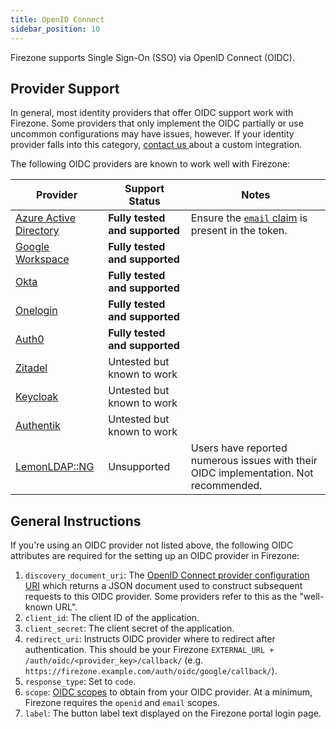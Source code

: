 ```yaml
---
title: OpenID Connect
sidebar_position: 10
---
```


Firezone supports Single Sign-On (SSO) via OpenID Connect (OIDC).

## Provider Support

In general, most identity providers that offer OIDC support work with Firezone. Some providers
that only implement the OIDC partially or use uncommon configurations may have
issues, however. If your identity provider falls into this category, [contact us
](https://www.firezone.dev/contact/sales) about a custom integration.

The following OIDC providers are known to work well with Firezone:

| Provider                                                                          | Support Status                 | Notes                                                                                                                                                  |
| ---                                                                               | ---                            | ---                                                                                                                                                    |
| [Azure Active Directory](azuread)                                                 | **Fully tested and supported** | Ensure the [`email` claim](https://learn.microsoft.com/en-us/azure/active-directory/develop/active-directory-optional-claims) is present in the token. |
| [Google Workspace](google)                                                        | **Fully tested and supported** |                                                                                                                                                        |
| [Okta](okta)                                                                      | **Fully tested and supported** |                                                                                                                                                        |
| [Onelogin](onelogin)                                                              | **Fully tested and supported** |                                                                                                                                                        |
| [Auth0](auth0)                                                                    | **Fully tested and supported** |                                                                                                                                                        |
| [Zitadel](zitadel)                                                                | Untested but known to work     |                                                                                                                                                        |
| [Keycloak](https://www.keycloak.org/)                                             | Untested but known to work     |                                                                                                                                                        |
| [Authentik](https://goauthentik.io/)                                              | Untested but known to work     |                                                                                                                                                        |
| [LemonLDAP::NG](https://lemonldap-ng.org/documentation/2.0/idpopenidconnect.html) | Unsupported                    | Users have reported numerous issues with their OIDC implementation. Not recommended.                                                                   |

## General Instructions

If you're using an OIDC provider not listed above, the following OIDC attributes
are required for the setting up an OIDC provider
in Firezone:

1. `discovery_document_uri`: The
[OpenID Connect provider configuration URI](https://openid.net/specs/openid-connect-discovery-1_0.html#ProviderConfig)
which returns a JSON document used to construct subsequent requests to this
OIDC provider. Some providers refer to this as the "well-known URL".
1. `client_id`: The client ID of the application.
1. `client_secret`: The client secret of the application.
1. `redirect_uri`: Instructs OIDC provider where to redirect after authentication.
This should be your Firezone `EXTERNAL_URL + /auth/oidc/<provider_key>/callback/`
(e.g. `https://firezone.example.com/auth/oidc/google/callback/`).
1. `response_type`: Set to `code`.
1. `scope`: [OIDC scopes](https://openid.net/specs/openid-connect-basic-1_0.html#Scopes)
to obtain from your OIDC provider. At a minimum, Firezone requires the `openid`
and `email` scopes.
1. `label`: The button label text displayed on the Firezone portal login page.
